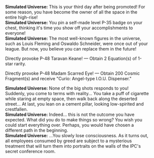 {{Dialogue Start}}
:'''Simulated Universe:''' This is your third day after being promoted! For some reason, you have become the owner of all the space in the entire high-rise!
:'''Simulated Universe:''' You pin a self-made level P-35 badge on your chest, thinking it's time you show off your accomplishments to everyone!
:'''Simulated Universe:''' The most well-known figures in the universe, such as Louis Fleming and Oswaldo Schneider, were once out of your league. But now, you believe you can replace them in the future!
:{{DIcon|Star}} Directly provoke P-48 Taravan Keane! &mdash; Obtain 2 Equation(s) of 1-star rarity.
:{{DIcon|Star}} Directly provoke P-48 Madam Scarred Eye! &mdash; Obtain 200 Cosmic Fragment(s) and receive "Curio: Angel-type I.O.U. Dispenser."
:{{SU Special Dialogue|Nihility|An emptiness envelops you.|You wield unlimited power! But your hands remain empty. Lose all Cosmic Fragments and obtain random Blessings until all Equations are expanded.}}
:'''Simulated Universe:''' None of the big shots responds to you! Suddenly, you come to terms with reality... You take a puff of cigarette while staring at empty space, then walk back along the deserted street... At last, you lean on a cement pillar, looking low-spirited and crestfallen.
:'''Simulated Universe:''' Indeed... this is not the outcome you have expected. What did you do to make things so wrong? You wish you could start everything over. Perhaps, you would have chosen a different path in the beginning.
:'''Simulated Universe:''' ...You slowly lose consciousness. As it turns out, all employees consumed by greed are subject to a mysterious treatment that will turn them into portraits on the walls of the IPC's secret conference room.
{{Dialogue End}}